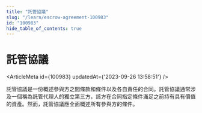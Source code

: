 ```yaml
---
title: "託管協議"
slug: "/learn/escrow-agreement-100983"
id: "100983"
hide_table_of_contents: true
---
```



# 託管協議

<ArticleMeta id={100983} updatedAt={'2023-09-26 13:58:51'} />
<div className='border-solid border-b border-t-0 my-4 border-[var(--ifm-color-gray-300)]' />

託管協議是一份概述參與方之間條款和條件以及各自責任的合同。託管協議通常涉及一個稱為託管代理人的獨立第三方，該方在合同指定條件滿足之前持有具有價值的資產。然而，託管協議應全面概述所有參與方的條件。
